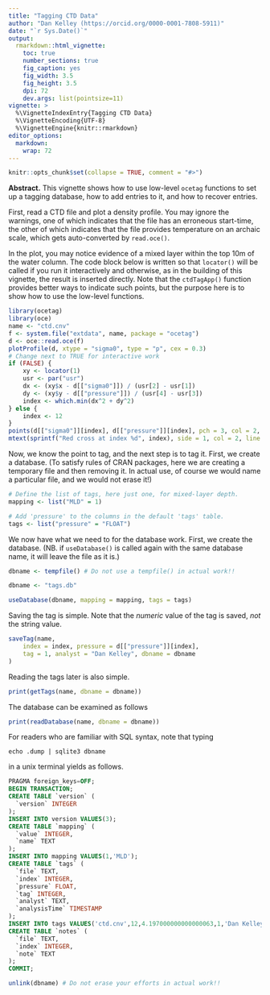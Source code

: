 ```yaml
---
title: "Tagging CTD Data"
author: "Dan Kelley (https://orcid.org/0000-0001-7808-5911)"
date: "`r Sys.Date()`"
output:
  rmarkdown::html_vignette:
    toc: true
    number_sections: true
    fig_caption: yes
    fig_width: 3.5
    fig_height: 3.5
    dpi: 72
    dev.args: list(pointsize=11)
vignette: >
  %\VignetteIndexEntry{Tagging CTD Data}
  %\VignetteEncoding{UTF-8}
  %\VignetteEngine{knitr::rmarkdown}
editor_options:
  markdown:
    wrap: 72
---
```


```r
knitr::opts_chunk$set(collapse = TRUE, comment = "#>")
```

**Abstract.** This vignette shows how to use low-level `ocetag`
functions to set up a tagging database, how to add entries to it, and
how to recover entries.

First, read a CTD file and plot a density profile. You may ignore the
warnings, one of which indicates that the file has an erroneous
start-time, the other of which indicates that the file provides
temperature on an archaic scale, which gets auto-converted by
`read.oce()`.

In the plot, you may notice evidence of a mixed layer within the top
10m of the water column. The code block below is written so that
`locator()` will be called if you run it interactively and otherwise,
as in the building of this vignette, the result is inserted directly.
Note that the `ctdTagApp()` function provides better ways to indicate
such points, but the purpose here is to show how to use the low-level
functions.

```r
library(ocetag)
library(oce)
name <- "ctd.cnv"
f <- system.file("extdata", name, package = "ocetag")
d <- oce::read.oce(f)
plotProfile(d, xtype = "sigma0", type = "p", cex = 0.3)
# Change next to TRUE for interactive work
if (FALSE) {
    xy <- locator(1)
    usr <- par("usr")
    dx <- (xy$x - d[["sigma0"]]) / (usr[2] - usr[1])
    dy <- (xy$y - d[["pressure"]]) / (usr[4] - usr[3])
    index <- which.min(dx^2 + dy^2)
} else {
    index <- 12
}
points(d[["sigma0"]][index], d[["pressure"]][index], pch = 3, col = 2, cex = 2)
mtext(sprintf("Red cross at index %d", index), side = 1, col = 2, line = -1)
```

Now, we know the point to tag, and the next step is to tag it.  First,
we create a database.  (To satisfy rules of CRAN packages, here we are
creating a temporary file and then removing it. In actual use, of
course we would name a particular file, and we would not erase it!)

```r
# Define the list of tags, here just one, for mixed-layer depth.
mapping <- list("MLD" = 1)
```

```r
# Add 'pressure' to the columns in the default 'tags' table.
tags <- list("pressure" = "FLOAT")
```

We now have what we need to for the database work.  First, we create
the database.  (NB. if `useDatabase()` is called again with the
same database name, it will leave the file as it is.)

```r
dbname <- tempfile() # Do not use a tempfile() in actual work!!
```
```r
dbname <- "tags.db"
```
```r
useDatabase(dbname, mapping = mapping, tags = tags)
```

Saving the tag is simple. Note that the *numeric* value of the tag is
saved, *not* the string value.

```r
saveTag(name,
    index = index, pressure = d[["pressure"]][index],
    tag = 1, analyst = "Dan Kelley", dbname = dbname
)
```

Reading the tags later is also simple.
```r
print(getTags(name, dbname = dbname))
```

The database can be examined as follows
```r
print(readDatabase(name, dbname = dbname))
```

For readers who are familiar with SQL syntax, note that typing
```
echo .dump | sqlite3 dbname
```
in a unix terminal yields as follows.
```sql
PRAGMA foreign_keys=OFF;
BEGIN TRANSACTION;
CREATE TABLE `version` (
  `version` INTEGER
);
INSERT INTO version VALUES(3);
CREATE TABLE `mapping` (
  `value` INTEGER,
  `name` TEXT
);
INSERT INTO mapping VALUES(1,'MLD');
CREATE TABLE `tags` (
  `file` TEXT,
  `index` INTEGER,
  `pressure` FLOAT,
  `tag` INTEGER,
  `analyst` TEXT,
  `analysisTime` TIMESTAMP
);
INSERT INTO tags VALUES('ctd.cnv',12,4.197000000000000063,1,'Dan Kelley',1714042148);
CREATE TABLE `notes` (
  `file` TEXT,
  `index` INTEGER,
  `note` TEXT
);
COMMIT;
```

```r
unlink(dbname) # Do not erase your efforts in actual work!!
```

